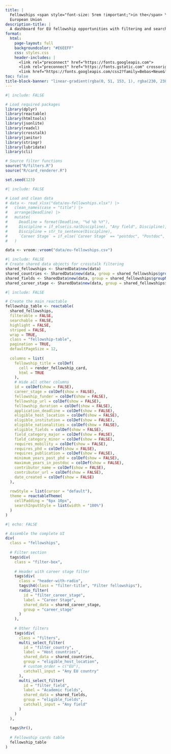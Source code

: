 ```yaml
---
title: |
  Fellowships <span style="font-size: 5rem !important;">in the</span> \
  European Union
description-title: |
  A dashboard for EU fellowship opportunities with filtering and search capabilities.
format: 
  html:
    page-layout: full
    backgroundcolor: "#E6EEFF"
    css: styles.css
    header-includes: |
      <link rel="preconnect" href="https://fonts.googleapis.com">
      <link rel="preconnect" href="https://fonts.gstatic.com" crossorigin>
      <link href="https://fonts.googleapis.com/css2?family=Bebas+Neue&family=Montserrat:ital,wght@0,100..900;1,100..900&display=swap" rel="stylesheet">
toc: false
title-block-banner: "linear-gradient(rgba(0, 51, 153, 1), rgba(230, 238, 255, 0.3)), url('assets/eu.jpg')"
---
```


```r
#| include: FALSE

# Load required packages
library(dplyr)
library(reactable)
library(htmltools)
library(jsonlite)
library(readxl)
library(crosstalk)
library(janitor)
library(stringr)
library(lubridate)
library(cli)

# Source filter functions
source("R/filters.R")
source("R/card_renderer.R")

set.seed(123)
```

```r
#| include: FALSE

# Load and clean data
# data <- read_xlsx("data/eu-fellowships.xlsx") |>
#   clean_names(case = "title") |>
#   arrange(Deadline) |>
#   mutate(
#     Deadline = format(Deadline, "%d %b %Y"),
#     Discipline = if_else(is.na(Discipline), "Any field", Discipline),
#     Discipline = str_to_sentence(Discipline),
#     `Career Stage` = if_else(`Career Stage` == "postdoc", "Postdoc", "PhD")
#   )

data <- vroom::vroom("data/eu-fellowships.csv")
```

```r
#| include: FALSE
# Create shared data objects for crosstalk filtering
shared_fellowships <- SharedData$new(data)
shared_countries <- SharedData$new(data, group = shared_fellowships$groupName())
shared_fields <- SharedData$new(data, group = shared_fellowships$groupName())
shared_career_stage <- SharedData$new(data, group = shared_fellowships$groupName())
```

```r
#| include: FALSE

# Create the main reactable
fellowship_table <- reactable(
  shared_fellowships,
  filterable = FALSE,
  searchable = FALSE,
  highlight = FALSE,
  striped = FALSE,
  wrap = TRUE,
  class = "fellowship-table",
  pagination = TRUE,
  defaultPageSize = 12,
  
  columns = list(
    fellowship_title = colDef(
      cell = render_fellowship_card,
      html = TRUE
    ),
    # Hide all other columns
    id = colDef(show = FALSE),
    career_stage = colDef(show = FALSE),
    fellowship_funder = colDef(show = FALSE),
    fellowship_url = colDef(show = FALSE),
    fellowship_duration = colDef(show = FALSE),
    application_deadline = colDef(show = FALSE),
    eligible_host_location = colDef(show = FALSE),
    eligible_institution = colDef(show = FALSE),
    eligible_nationalities = colDef(show = FALSE),
    eligible_fields = colDef(show = FALSE),
    field_category_major = colDef(show = FALSE),
    field_category_minor = colDef(show = FALSE),
    requires_mobility = colDef(show = FALSE),
    requires_phd = colDef(show = FALSE),
    requires_publication = colDef(show = FALSE),
    minimum_years_post_phd = colDef(show = FALSE),
    maximum_years_in_postdoc = colDef(show = FALSE),
    contributor_name = colDef(show = FALSE),
    contributor_url = colDef(show = FALSE),
    date_created = colDef(show = FALSE)
  ),
  
  rowStyle = list(cursor = "default"),
  theme = reactableTheme(
    cellPadding = "6px 10px",
    searchInputStyle = list(width = "100%")
  )
)
```

```r
#| echo: FALSE

# Assemble the complete UI
div(
  class = "fellowships",
  
  # Filter section
  tags$div(
    class = "filter-box",
    
    # Header with career stage filter
    tags$div(
      class = "header-with-radio",
      tags$h4(class = "filter-title", "Filter fellowships"),
      radio_filter(
        id = "filter_career_stage",
        label = "Career Stage",
        shared_data = shared_career_stage,
        group = "career_stage"
      )
    ),
    
    # Other filters
    tags$div(
      class = "filters",
      multi_select_filter(
        id = "filter_country",
        label = "Host countries",
        shared_data = shared_countries,
        group = "eligible_host_location",
        # custom_order = c("EU"),
        catchall_input = "Any EU country"
      ),
      multi_select_filter(
        id = "filter_field",
        label = "Academic fields",
        shared_data = shared_fields,
        group = "eligible_fields",
        catchall_input = "Any field"
      )
    )
  ),
  
  tags$hr(),
  
  # Fellowship cards table
  fellowship_table
)
```